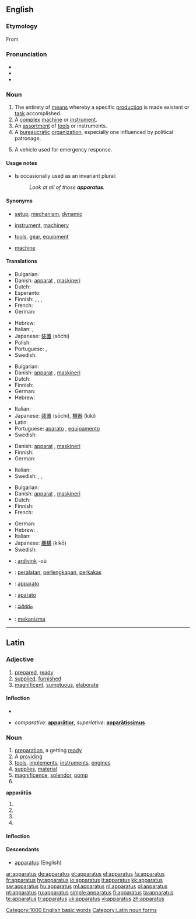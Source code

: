==English==

===Etymology===
From {{etyl|la}} {{term|lang=la|apparatus|apparātus}}

===Pronunciation===
* {{IPA|/æ.pəˈɹæ.təs/, (rare) /æ.pəˈɹeɪ.təs/|/æpəɹɑːtəs/}}
* {{audio|en-us-apparatus.ogg|Audio (US)}}
* {{rhymes|eɪtəs}}

===Noun===
{{en-noun|pl=apparatuses|pl2=apparatus}}

# The entirety of [[means]] whereby a specific [[production]] is made existent or [[task]] accomplished.
# A [[complex]] [[machine]] or [[instrument]].
# An [[assortment]] of [[tool]]s or instruments.
# A [[bureaucratic]] [[organization]], especially one influenced by political patronage.
# {{firefighting}} A vehicle used for emergency response.

====Usage notes====
* Is occasionally used as an invariant plural:
*: ''Look at all of those '''apparatus'''.''

====Synonyms====
* {{sense|entirety of means}} [[setup]], [[mechanism]], [[dynamic]]
* {{sense|complex machine}} [[instrument]], [[machinery]]
* {{sense|assortment of tools}} [[tool]]s, [[gear]], [[equipment]]
* {{sense|political patronage organization}} [[machine]]

====Translations====
{{trans-top|complex machine or instrument}}
* Bulgarian: {{t+|bg|апарат}}
* Danish: [[apparat]] {{n}}, [[maskineri]] {{n}}
* Dutch: {{t+|nl|apparaat}}
* Esperanto: {{t-|eo|aparato|xs=Esperanto}}
* Finnish: {{t-|fi|laitteisto}}, {{t-|fi|koneisto}}, {{t-|fi|mekanismi}}, {{t+|fi|aparaatti}}
* French: {{t+|fr|appareil|m}}
* German: {{t+|de|Apparat|m}}
{{trans-mid}}
* Hebrew: {{t|he|מכשיר|m|tr=makhshír|sc=Hebr}}
* Italian: {{t+|it|impianto|m}}, {{t-|it|attrezzatura|f}}
* Japanese: [[装置]] (sōchi)
* Polish: {{t+|pl|aparat|m}}
* Portuguese: {{t+|pt|aparelho|m}}, {{t+|pt|equipamento|m}}
* Swedish: {{t+|sv|apparat|c}}
{{trans-bottom}}

{{trans-top|assortment of tools or instruments}}
* Bulgarian: {{t|bg|инструменти}}
* Danish: [[apparat]] {{n}}, [[maskineri]] {{n}}
* Dutch: {{t+|nl|apparaat}}
* Finnish: {{t-|fi|laitteisto}}
* German: {{t+|de|Apparat|m}}
* Hebrew: {{t|he|מנגנון|m|tr=manganón|sc=Hebr}}
{{trans-mid}}
* Italian: {{t+|it|apparecchio|m}}
* Japanese: [[装置]] (sōchi), [[機器]] (kiki)
* Latin: {{t-|la|apparatus|m|alt=apparātus}}
* Portuguese: [[aparato]] {{m}}, [[equipamento]] {{m}}
* Swedish: {{t+|sv|apparat|c}}
{{trans-bottom}}

{{trans-top|given system of procedures}}
* Danish: [[apparat]] {{n}}, [[maskineri]] {{n}}
* Finnish: {{t-|fi|koneisto}}
* German: {{t+|de|Apparat|m}}
{{trans-mid}}
* Italian: {{t+|it|sistema|f}}
* Swedish: {{t+|sv|apparat|c}}, {{t+|sv|system|n}}, {{t+|sv|mekanism|c}}
{{trans-bottom}}

{{trans-top|bureaucratic organization}}
* Bulgarian: {{t+|bg|апарат}}
* Danish: [[apparat]] {{n}}, [[maskineri]] {{n}}
* Dutch: {{t+|nl|apparaat}}
* Finnish: {{t-|fi|koneisto}}
* French: {{t+|fr|appareil|m}}
{{trans-mid}}
* German: {{t+|de|Apparat|m}}
* Hebrew: {{t|he|מערכת|f|tr=ma'arékhet|sc=Hebr}},  {{t|he|מנגנון|m|tr=manganón|sc=Hebr}}
* Italian: {{t+|it|sistema|f}}
* Japanese: [[機構]] (kikō)
* Swedish: {{t+|sv|apparat|c}}
{{trans-bottom}}

{{trans-top|a vehicle used for emergency response}}
{{trans-mid}}
{{trans-bottom}}

{{checktrans-top}}
* {{ttbc|Breton}}: [[ardivink]] {{m}} -où
* {{ttbc|Indonesian}}: [[alat|peralatan]], [[lengkap|perlengkapan]], [[perkakas]]
* {{ttbc|Interlingua}}: [[apparato]]
{{checktrans-mid}}
* {{ttbc|Spanish}}: [[aparato]]
* {{ttbc|Telugu}}: [[పరికరం]]
* {{ttbc|Turkish}}: [[mekanizma]]
{{checktrans-bottom}}

[[Category:1000 English basic words]]

----

==Latin==

===Adjective===
{{la-adj-1&2|apparātus|apparata|apparāta|apparatum|apparātum}}

# [[prepared]], [[ready]]
# [[supplied]], [[furnished]]
# [[magnificent]], [[sumptuous]], [[elaborate]]

====Inflection====
* {{ladecl1&2}}
{{la-decl-1&2|apparat|apparāt}}

* ''comparative'': '''[[apparatior|apparātior]]''', ''superlative'': '''[[aparatissimus|apparātissimus]]'''

===Noun===
{{la-noun|apparātus|apparatus|apparātūs|m|fourth}}

# [[preparation]], a getting [[ready]]
# A [[providing]]
# [[tool]]s, [[implement]]s, [[instrument]]s, [[engine]]s
# [[supply|supplies]], [[material]]
# [[magnificence]], [[splendor]], [[pomp]]
# {{inflection of|apparatus|apparātus|voc|s|lang=la}}

'''apparātūs''' {{m}}
# {{inflection of|apparatus|apparātus|gen|s|lang=la}}
# {{inflection of|apparatus|apparātus|nom|p|lang=la}}
# {{inflection of|apparatus|apparātus|acc|p|lang=la}}
# {{inflection of|apparatus|apparātus|voc|p|lang=la}}

====Inflection====
{{ladecl4}}
{{la-decl-4th|apparat|apparāt}}

====Descendants====
* [[#English|apparatus]] (English)

[[Category:Latin noun forms]]

[[ar:apparatus]]
[[de:apparatus]]
[[et:apparatus]]
[[el:apparatus]]
[[fa:apparatus]]
[[fr:apparatus]]
[[hy:apparatus]]
[[io:apparatus]]
[[it:apparatus]]
[[kk:apparatus]]
[[sw:apparatus]]
[[hu:apparatus]]
[[ml:apparatus]]
[[nl:apparatus]]
[[pl:apparatus]]
[[pt:apparatus]]
[[ru:apparatus]]
[[simple:apparatus]]
[[fi:apparatus]]
[[ta:apparatus]]
[[te:apparatus]]
[[tr:apparatus]]
[[uk:apparatus]]
[[vi:apparatus]]
[[zh:apparatus]]